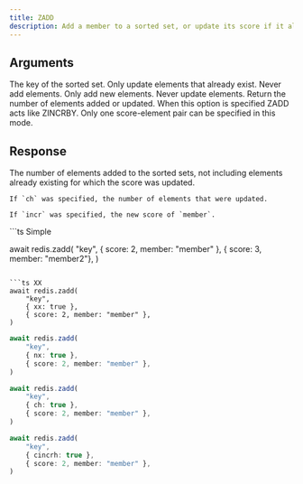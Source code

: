 ```yaml
---
title: ZADD
description: Add a member to a sorted set, or update its score if it already exists.
---
```



## Arguments 

<ParamField body="key" type="string" required>
  The key of the sorted set.
</ParamField>

<ParamField body="options">
    <ParamField body="xx" type="boolean">
        Only update elements that already exist. Never add elements.
    </ParamField>
    <ParamField body="xx" type="boolean">
        Only add new elements. Never update elements.
    </ParamField>
    <ParamField body="ch" type="boolean">
        Return the number of elements added or updated.
    </ParamField>
    <ParamField body="incr" type="boolean">
        When this option is specified ZADD acts like ZINCRBY. Only one score-element pair can be specified in this mode.
    </ParamField>
</ParamField>

## Response

<ResponseField type="integer"  required>
    The number of elements added to the sorted sets, not including elements already existing for which the score was updated.

    If `ch` was specified, the number of elements that were updated.

    If `incr` was specified, the new score of `member`.
</ResponseField>



<RequestExample>
```ts Simple

await redis.zadd(
    "key", 
    { score: 2, member: "member" }, 
    { score: 3, member: "member2"},
)
```

```ts XX 
await redis.zadd(
    "key",
    { xx: true },
    { score: 2, member: "member" },
)
```

```ts NX 
await redis.zadd(
    "key",
    { nx: true },
    { score: 2, member: "member" },
)
```

```ts CH 
await redis.zadd(
    "key",
    { ch: true },
    { score: 2, member: "member" },
)
```

```ts INCR 
await redis.zadd(
    "key",
    { cincrh: true },
    { score: 2, member: "member" },
)
```
</RequestExample>
